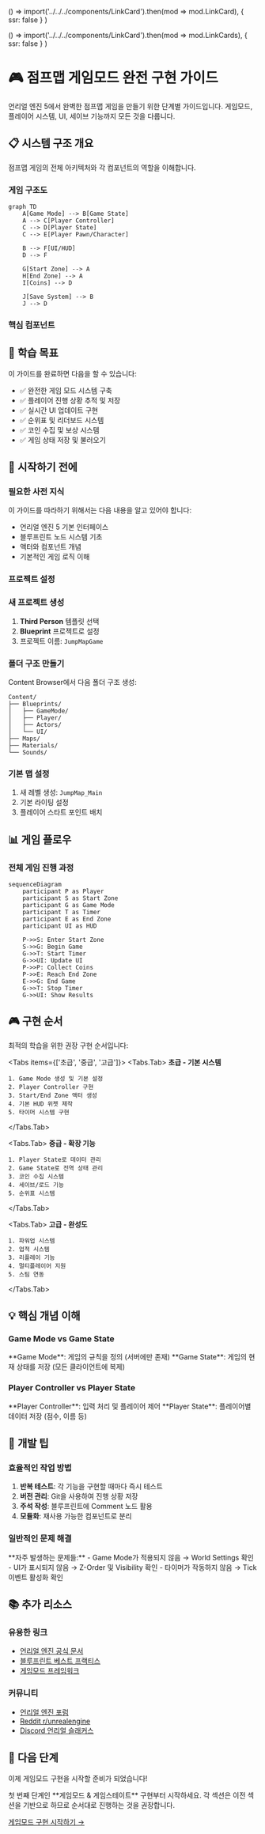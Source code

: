 
  () => import('../../../components/LinkCard').then(mod => mod.LinkCard),
  { ssr: false }
)

  () => import('../../../components/LinkCard').then(mod => mod.LinkCards),
  { ssr: false }
)

# 🎮 점프맵 게임모드 완전 구현 가이드

<Callout type="success" emoji="🚀">
  언리얼 엔진 5에서 완벽한 점프맵 게임을 만들기 위한 단계별 가이드입니다.
  게임모드, 플레이어 시스템, UI, 세이브 기능까지 모든 것을 다룹니다.
</Callout>

## 📋 시스템 구조 개요

점프맵 게임의 전체 아키텍처와 각 컴포넌트의 역할을 이해합니다.

### 게임 구조도

```mermaid
graph TD
    A[Game Mode] --> B[Game State]
    A --> C[Player Controller]
    C --> D[Player State]
    C --> E[Player Pawn/Character]
    
    B --> F[UI/HUD]
    D --> F
    
    G[Start Zone] --> A
    H[End Zone] --> A
    I[Coins] --> D
    
    J[Save System] --> B
    J --> D
```

### 핵심 컴포넌트

<LinkCards>
  <LinkCard
    title="게임모드 & 게임스테이트"
    description="게임 규칙, 시간 관리, 순위 시스템 구현"
    href="/unreal-engine-5/jumpmap-gamemode/game-mode"
    icon="🎯"
  />
  <LinkCard
    title="플레이어 컨트롤러 & 스테이트"
    description="입력 처리, 플레이어 데이터 관리"
    href="/unreal-engine-5/jumpmap-gamemode/player-controller"
    icon="🎮"
  />
  <LinkCard
    title="게임 액터 구현"
    description="시작 지점, 종료 지점, 코인 시스템"
    href="/unreal-engine-5/jumpmap-gamemode/actors"
    icon="⭐"
  />
  <LinkCard
    title="UI/HUD 시스템"
    description="시간, 점수, 순위표 표시"
    href="/unreal-engine-5/jumpmap-gamemode/ui-system"
    icon="📊"
  />
  <LinkCard
    title="세이브 시스템"
    description="게임 진행 상황 저장 및 불러오기"
    href="/unreal-engine-5/jumpmap-gamemode/save-system"
    icon="💾"
  />
  <LinkCard
    title="추가 기능"
    description="파워업, 업적, 멀티플레이어 등"
    href="/unreal-engine-5/jumpmap-gamemode/advanced"
    icon="✨"
  />
</LinkCards>

## 🎯 학습 목표

이 가이드를 완료하면 다음을 할 수 있습니다:

- ✅ 완전한 게임 모드 시스템 구축
- ✅ 플레이어 진행 상황 추적 및 저장
- ✅ 실시간 UI 업데이트 구현
- ✅ 순위표 및 리더보드 시스템
- ✅ 코인 수집 및 보상 시스템
- ✅ 게임 상태 저장 및 불러오기

## 🚀 시작하기 전에

### 필요한 사전 지식

<Callout type="info" emoji="📚">
  이 가이드를 따라하기 위해서는 다음 내용을 알고 있어야 합니다:
</Callout>

- 언리얼 엔진 5 기본 인터페이스
- 블루프린트 노드 시스템 기초
- 액터와 컴포넌트 개념
- 기본적인 게임 로직 이해

### 프로젝트 설정

<Steps>

### 새 프로젝트 생성

1. **Third Person** 템플릿 선택
2. **Blueprint** 프로젝트로 설정
3. 프로젝트 이름: `JumpMapGame`

### 폴더 구조 만들기

Content Browser에서 다음 폴더 구조 생성:

```plaintext
Content/
├── Blueprints/
│   ├── GameMode/
│   ├── Player/
│   ├── Actors/
│   └── UI/
├── Maps/
├── Materials/
└── Sounds/
```

### 기본 맵 설정

1. 새 레벨 생성: `JumpMap_Main`
2. 기본 라이팅 설정
3. 플레이어 스타트 포인트 배치

</Steps>

## 📊 게임 플로우

### 전체 게임 진행 과정

```mermaid
sequenceDiagram
    participant P as Player
    participant S as Start Zone
    participant G as Game Mode
    participant T as Timer
    participant E as End Zone
    participant UI as HUD
    
    P->>S: Enter Start Zone
    S->>G: Begin Game
    G->>T: Start Timer
    G->>UI: Update UI
    P->>P: Collect Coins
    P->>E: Reach End Zone
    E->>G: End Game
    G->>T: Stop Timer
    G->>UI: Show Results
```

## 🎮 구현 순서

최적의 학습을 위한 권장 구현 순서입니다:

<Tabs items={['초급', '중급', '고급']}>
  <Tabs.Tab>
    **초급 - 기본 시스템**
    
    1. Game Mode 생성 및 기본 설정
    2. Player Controller 구현
    3. Start/End Zone 액터 생성
    4. 기본 HUD 위젯 제작
    5. 타이머 시스템 구현
  </Tabs.Tab>
  
  <Tabs.Tab>
    **중급 - 확장 기능**
    
    1. Player State로 데이터 관리
    2. Game State로 전역 상태 관리
    3. 코인 수집 시스템
    4. 세이브/로드 기능
    5. 순위표 시스템
  </Tabs.Tab>
  
  <Tabs.Tab>
    **고급 - 완성도**
    
    1. 파워업 시스템
    2. 업적 시스템
    3. 리플레이 기능
    4. 멀티플레이어 지원
    5. 스팀 연동
  </Tabs.Tab>
</Tabs>

## 💡 핵심 개념 이해

### Game Mode vs Game State

<Callout type="info">
  **Game Mode**: 게임의 규칙을 정의 (서버에만 존재)
  **Game State**: 게임의 현재 상태를 저장 (모든 클라이언트에 복제)
</Callout>

### Player Controller vs Player State

<Callout type="info">
  **Player Controller**: 입력 처리 및 플레이어 제어
  **Player State**: 플레이어별 데이터 저장 (점수, 이름 등)
</Callout>

## 🔧 개발 팁

### 효율적인 작업 방법

1. **반복 테스트**: 각 기능을 구현할 때마다 즉시 테스트
2. **버전 관리**: Git을 사용하여 진행 상황 저장
3. **주석 작성**: 블루프린트에 Comment 노드 활용
4. **모듈화**: 재사용 가능한 컴포넌트로 분리

### 일반적인 문제 해결

<Callout type="warning" emoji="⚠️">
  **자주 발생하는 문제들:**
  - Game Mode가 적용되지 않음 → World Settings 확인
  - UI가 표시되지 않음 → Z-Order 및 Visibility 확인
  - 타이머가 작동하지 않음 → Tick 이벤트 활성화 확인
</Callout>

## 📚 추가 리소스

### 유용한 링크

- [언리얼 엔진 공식 문서](https://docs.unrealengine.com)
- [블루프린트 베스트 프랙티스](https://docs.unrealengine.com/5.0/en-US/blueprint-best-practices-in-unreal-engine/)
- [게임모드 프레임워크](https://docs.unrealengine.com/5.0/en-US/game-mode-and-game-state-in-unreal-engine/)

### 커뮤니티

- [언리얼 엔진 포럼](https://forums.unrealengine.com)
- [Reddit r/unrealengine](https://www.reddit.com/r/unrealengine/)
- [Discord 언리얼 슬래커스](https://discord.gg/unreal-slackers)

## 🎯 다음 단계

이제 게임모드 구현을 시작할 준비가 되었습니다!

<Callout type="success" emoji="🚀">
  첫 번째 단계인 **게임모드 & 게임스테이트** 구현부터 시작하세요.
  각 섹션은 이전 섹션을 기반으로 하므로 순서대로 진행하는 것을 권장합니다.
</Callout>

[게임모드 구현 시작하기 →](/unreal-engine-5/jumpmap-gamemode/game-mode)